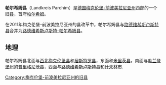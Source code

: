 {{noteTA|G1=德国地名|G2=Landkreis|G3=单位}}
{{德国县级行政单位
| 县徽图 = Image:Wappen Landkreis Parchim.svg
| 在德国内的位置图 = Image:Lage des Landkreises Parchim in Deutschland.png
| 所属联邦州 = 梅克伦堡-前波美拉尼亚州
| 所属行政区 = 
| 首府 = 帕尔希姆
| 面积 = 2233
| 人口 = 95,798
| 统计时间 = 2010年12月31日
| 人口密度 = 43
| 汽车牌号 = PCH
| 下设城镇 = 7个市、74个镇
| 政府地址 = Putlitzer Straße 25<br />19370 Parchim
| 政府网站 = www.kreis-pch.de
| 在州内的位置图 = Image:Mecklenburg wp pch.png
|}}

'''帕尔希姆县'''（Landkreis Parchim）是[[德国|德国]][[梅克伦堡-前波美拉尼亚州|梅克伦堡-前波美拉尼亚州]]西部的一个旧[[县_(德国)|县]]，首府[[帕尔希姆|帕尔希姆]]。

在2011年梅克伦堡-前波美拉尼亚州的县改革中，帕尔希姆县与[[路德维希斯卢斯特县|路德维希斯卢斯特县]]合并为[[路德维希斯卢斯特-帕尔希姆县|路德维希斯卢斯特-帕尔希姆县]]。

== 地理 ==

帕尔希姆县北面与[[西北梅克伦堡县|西北梅克伦堡县]]和[[居斯特罗县|居斯特罗县]]，东面和[[米里茨县|米里茨县]]，南面与[[勃兰登堡州|勃兰登堡州]]的[[普里格尼茨县|普里格尼茨县]]，西面与[[路德维希斯卢斯特县|路德维希斯卢斯特县]]和[[什未林|什未林市]].


[[Category:梅克伦堡-前波美拉尼亚州的旧县|Category:梅克伦堡-前波美拉尼亚州的旧县]]